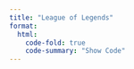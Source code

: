 ```yaml
---
title: "League of Legends"
format:
  html:
    code-fold: true
    code-summary: "Show Code"
---
```


